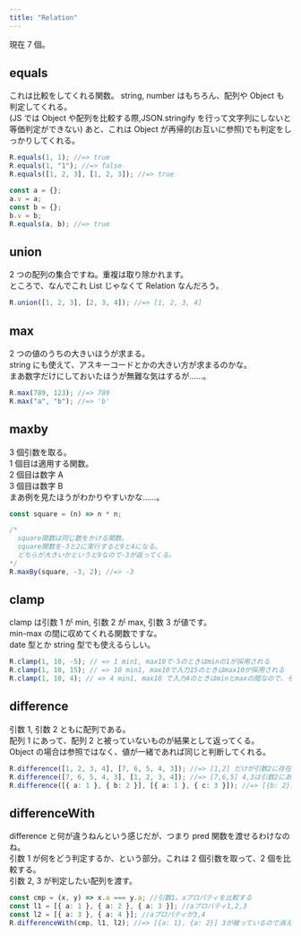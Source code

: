 ```yaml
---
title: "Relation"
---
```


現在 7 個。

## equals

これは比較をしてくれる関数。
string, number はもちろん、配列や Object も判定してくれる。  
(JS では Object や配列を比較する際,JSON.stringify を行って文字列にしないと等価判定ができない)
あと、これは Object が再帰的(お互いに参照)でも判定をしっかりしてくれる。

```ts
R.equals(1, 1); //=> true
R.equals(1, "1"); //=> false
R.equals([1, 2, 3], [1, 2, 3]); //=> true

const a = {};
a.v = a;
const b = {};
b.v = b;
R.equals(a, b); //=> true
```

## union

2 つの配列の集合ですね。重複は取り除かれます。  
ところで、なんでこれ List じゃなくて Relation なんだろう。

```ts
R.union([1, 2, 3], [2, 3, 4]); //=> [1, 2, 3, 4]
```

## max

2 つの値のうちの大きいほうが求まる。  
string にも使えて、アスキーコードとかの大きい方が求まるのかな。  
まあ数字だけにしておいたほうが無難な気はするが……。

```ts
R.max(789, 123); //=> 789
R.max("a", "b"); //=> 'b'
```

## maxby

3 個引数を取る。  
1 個目は適用する関数。  
2 個目は数字 A  
3 個目は数字 B  
まあ例を見たほうがわかりやすいかな……。

```ts
const square = (n) => n * n;

/* 
  square関数は同じ数をかける関数。
  square関数を-3と2に実行すると9と4になる。
  どちらが大きいかというと9なので-3が返ってくる。
*/
R.maxBy(square, -3, 2); //=> -3
```

## clamp

clamp は引数 1 が min, 引数 2 が max, 引数 3 が値です。  
min-max の間に収めてくれる関数ですな。  
date 型とか string 型でも使えるらしい。

```ts
R.clamp(1, 10, -5); // => 1 min1, max10で-5のときはminの1が採用される
R.clamp(1, 10, 15); // => 10 min1, max10で入力15のときはmax10が採用される
R.clamp(1, 10, 4); // => 4 min1, max10 で入力4のときはminとmaxの間なので、そのままの値が返ってくる
```

## difference

引数 1, 引数 2 ともに配列である。  
配列 1 にあって、配列 2 と被っていないものが結果として返ってくる。  
Object の場合は参照ではなく、値が一緒であれば同じと判断してくれる。

```ts
R.difference([1, 2, 3, 4], [7, 6, 5, 4, 3]); //=> [1,2] だけが引数2に存在しない(3，4は引数2にある。あと引数2の残りの数字は無関係)
R.difference([7, 6, 5, 4, 3], [1, 2, 3, 4]); //=> [7,6,5] 4,3は引数2にあるので返ってこない
R.difference([{ a: 1 }, { b: 2 }], [{ a: 1 }, { c: 3 }]); //=> [{b: 2}] {a:1}は引数2にあるので返ってこない。
```

## differenceWith

difference と何が違うねんという感じだが、つまり pred 関数を渡せるわけなのね。  
引数 1 が何をどう判定するか、という部分。これは 2 個引数を取って、2 個を比較する。  
引数 2, 3 が判定したい配列を渡す。

```ts
const cmp = (x, y) => x.a === y.a; //引数1。aプロパティを比較する
const l1 = [{ a: 1 }, { a: 2 }, { a: 3 }]; //aプロパティ1,2,3
const l2 = [{ a: 3 }, { a: 4 }]; //aプロパティが3,4
R.differenceWith(cmp, l1, l2); //=> [{a: 1}, {a: 2}] 3が被っているので消えた
```
